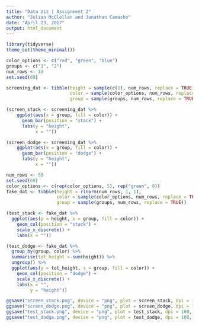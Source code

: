 ```yaml
---
title: "Data Viz | Assignment 2"
author: "Julian McClellan and Jonathan Camacho"
date: "April 23, 2017"
output: html_document
---
```


```r
library(tidyverse)
theme_set(theme_minimal())
```

```r
color_options <- c("red", "green", "blue")
groups <- c("1", "2")
num_rows <- 10
set.seed(69)

screening_dat <- tibble(height = sample(c(1), num_rows, replace = TRUE),
                        color = sample(color_options, num_rows, replace = TRUE),
                        group = sample(groups, num_rows, replace = TRUE))

(screen_stack <- screening_dat %>%
    ggplot(aes(x = group, fill = color)) + 
      geom_bar(position = "stack") +
      labs(y = "height",
           x = ""))

(screen_dodge <- screening_dat %>%
    ggplot(aes(x = group, fill = color)) + 
      geom_bar(position = "dodge") +
      labs(y = "height",
           x = ""))
```

```r
num_rows <- 50
set.seed(69)
color_options <- c(rep(color_options, 5), rep("green", 8))
fake_dat <- tibble(height = rlnorm(num_rows, 1, 1),
                   color = sample(color_options, num_rows, replace = TRUE),
                   group = sample(groups, num_rows, replace = TRUE))

(test_stack <- fake_dat %>%
  ggplot(aes(y = height, x = group, fill = color)) +
    geom_col(position = "stack") + 
    scale_x_discrete() + 
    labs(x = ""))

(test_dodge <- fake_dat %>%
  group_by(group, color) %>%
  summarise(tot_height = sum(height)) %>%
  ungroup() %>%
  ggplot(aes(y = tot_height, x = group, fill = color)) +
    geom_col(position = "dodge") + 
    scale_x_discrete() +
    labs(x = "",
         y = "height"))
```

```r
ggsave("screen_stack.png", device = "png", plot = screen_stack, dpi = 100, width = 6, height = 4)
ggsave("screen_dodge.png", device = "png", plot = screen_dodge, dpi = 100, width = 6, height = 4)
ggsave("test_stack.png", device = "png", plot = test_stack, dpi = 100, width = 6, height = 4)
ggsave("test_dodge.png", device = "png", plot = test_dodge, dpi = 100, width = 6, height = 4)
```